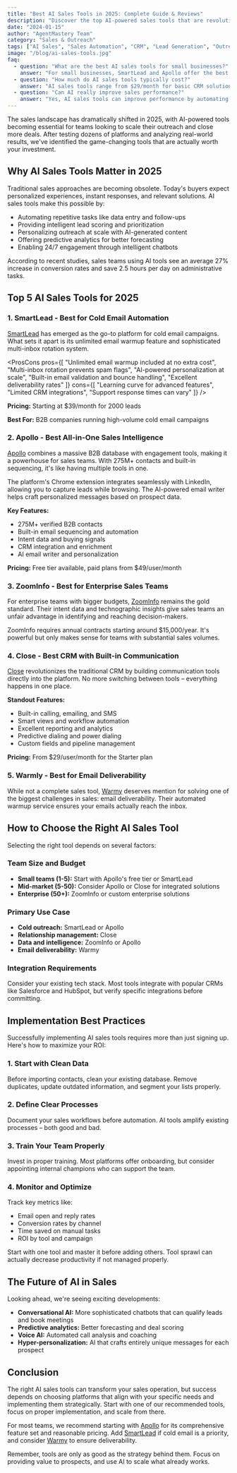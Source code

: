 ```yaml
---
title: "Best AI Sales Tools in 2025: Complete Guide & Reviews"
description: "Discover the top AI-powered sales tools that are revolutionizing outreach, lead generation, and CRM in 2025. In-depth reviews and comparisons."
date: "2024-01-15"
author: "AgentMastery Team"
category: "Sales & Outreach"
tags: ["AI Sales", "Sales Automation", "CRM", "Lead Generation", "Outreach"]
image: "/blog/ai-sales-tools.jpg"
faq:
  - question: "What are the best AI sales tools for small businesses?"
    answer: "For small businesses, SmartLead and Apollo offer the best balance of features and affordability. SmartLead starts at $39/month with unlimited email warmup, while Apollo has a free tier and paid plans from $49/user/month."
  - question: "How much do AI sales tools typically cost?"
    answer: "AI sales tools range from $29/month for basic CRM solutions like Close, to enterprise pricing of $15,000+/year for comprehensive platforms like ZoomInfo. Most mid-market tools cost between $50-$500/month."
  - question: "Can AI really improve sales performance?"
    answer: "Yes, AI sales tools can improve performance by automating repetitive tasks, providing better lead scoring, personalizing outreach at scale, and offering data-driven insights. Companies typically see 20-30% improvement in conversion rates."
---
```


The sales landscape has dramatically shifted in 2025, with AI-powered tools becoming essential for teams looking to scale their outreach and close more deals. After testing dozens of platforms and analyzing real-world results, we've identified the game-changing tools that are actually worth your investment.

## Why AI Sales Tools Matter in 2025

Traditional sales approaches are becoming obsolete. Today's buyers expect personalized experiences, instant responses, and relevant solutions. AI sales tools make this possible by:

- Automating repetitive tasks like data entry and follow-ups
- Providing intelligent lead scoring and prioritization
- Personalizing outreach at scale with AI-generated content
- Offering predictive analytics for better forecasting
- Enabling 24/7 engagement through intelligent chatbots

<Callout type="info" title="Quick Stat">
According to recent studies, sales teams using AI tools see an average 27% increase in conversion rates and save 2.5 hours per day on administrative tasks.
</Callout>

## Top 5 AI Sales Tools for 2025

### 1. SmartLead - Best for Cold Email Automation

[SmartLead](https://smartlead.ai/?via=masteryagent?ref=agentmastery&rel=sponsored) has emerged as the go-to platform for cold email campaigns. What sets it apart is its unlimited email warmup feature and sophisticated multi-inbox rotation system.

<ProsCons
  pros={[
    "Unlimited email warmup included at no extra cost",
    "Multi-inbox rotation prevents spam flags",
    "AI-powered personalization at scale",
    "Built-in email validation and bounce handling",
    "Excellent deliverability rates"
  ]}
  cons={[
    "Learning curve for advanced features",
    "Limited CRM integrations",
    "Support response times can vary"
  ]}
/>

**Pricing:** Starting at $39/month for 2000 leads

**Best For:** B2B companies running high-volume cold email campaigns

### 2. Apollo - Best All-in-One Sales Intelligence

[Apollo](https://get.apollo.io/qq0iw5w2fskf?ref=agentmastery&rel=sponsored) combines a massive B2B database with engagement tools, making it a powerhouse for sales teams. With 275M+ contacts and built-in sequencing, it's like having multiple tools in one.

The platform's Chrome extension integrates seamlessly with LinkedIn, allowing you to capture leads while browsing. The AI-powered email writer helps craft personalized messages based on prospect data.

**Key Features:**
- 275M+ verified B2B contacts
- Built-in email sequencing and automation
- Intent data and buying signals
- CRM integration and enrichment
- AI email writer and personalization

**Pricing:** Free tier available, paid plans from $49/user/month

### 3. ZoomInfo - Best for Enterprise Sales Teams

For enterprise teams with bigger budgets, [ZoomInfo](https://try.zoominfo.com/agentmastery?ref=agentmastery&rel=sponsored) remains the gold standard. Their intent data and technographic insights give sales teams an unfair advantage in identifying and reaching decision-makers.

<Callout type="warning">
ZoomInfo requires annual contracts starting around $15,000/year. It's powerful but only makes sense for teams with substantial sales volumes.
</Callout>

### 4. Close - Best CRM with Built-in Communication

[Close](https://refer.close.com/lvdqjdm97t92-fetl0j?ref=agentmastery&rel=sponsored) revolutionizes the traditional CRM by building communication tools directly into the platform. No more switching between tools – everything happens in one place.

**Standout Features:**
- Built-in calling, emailing, and SMS
- Smart views and workflow automation
- Excellent reporting and analytics
- Predictive dialing and power dialing
- Custom fields and pipeline management

**Pricing:** From $29/user/month for the Starter plan

### 5. Warmly - Best for Email Deliverability

While not a complete sales tool, [Warmy](https://warmy.io?fpr=agentmastery&rel=sponsored) deserves mention for solving one of the biggest challenges in sales: email deliverability. Their automated warmup service ensures your emails actually reach the inbox.

## How to Choose the Right AI Sales Tool

Selecting the right tool depends on several factors:

### Team Size and Budget
- **Small teams (1-5):** Start with Apollo's free tier or SmartLead
- **Mid-market (5-50):** Consider Apollo or Close for integrated solutions
- **Enterprise (50+):** ZoomInfo or custom enterprise solutions

### Primary Use Case
- **Cold outreach:** SmartLead or Apollo
- **Relationship management:** Close
- **Data and intelligence:** ZoomInfo or Apollo
- **Email deliverability:** Warmy

### Integration Requirements
Consider your existing tech stack. Most tools integrate with popular CRMs like Salesforce and HubSpot, but verify specific integrations before committing.

## Implementation Best Practices

Successfully implementing AI sales tools requires more than just signing up. Here's how to maximize your ROI:

### 1. Start with Clean Data
Before importing contacts, clean your existing database. Remove duplicates, update outdated information, and segment your lists properly.

### 2. Define Clear Processes
Document your sales workflows before automation. AI tools amplify existing processes – both good and bad.

### 3. Train Your Team Properly
Invest in proper training. Most platforms offer onboarding, but consider appointing internal champions who can support the team.

### 4. Monitor and Optimize
Track key metrics like:
- Email open and reply rates
- Conversion rates by channel
- Time saved on manual tasks
- ROI by tool and campaign

<Callout type="success" title="Pro Tip">
Start with one tool and master it before adding others. Tool sprawl can actually decrease productivity if not managed properly.
</Callout>

## The Future of AI in Sales

Looking ahead, we're seeing exciting developments:

- **Conversational AI:** More sophisticated chatbots that can qualify leads and book meetings
- **Predictive analytics:** Better forecasting and deal scoring
- **Voice AI:** Automated call analysis and coaching
- **Hyper-personalization:** AI that crafts entirely unique messages for each prospect

## Conclusion

The right AI sales tools can transform your sales operation, but success depends on choosing platforms that align with your specific needs and implementing them strategically. Start with one of our recommended tools, focus on proper implementation, and scale from there.

For most teams, we recommend starting with [Apollo](https://get.apollo.io/qq0iw5w2fskf?ref=agentmastery&rel=sponsored) for its comprehensive feature set and reasonable pricing. Add [SmartLead](https://smartlead.ai/?via=masteryagent?ref=agentmastery&rel=sponsored) if cold email is a priority, and consider [Warmy](https://warmy.io?fpr=agentmastery&rel=sponsored) to ensure deliverability.

Remember, tools are only as good as the strategy behind them. Focus on providing value to prospects, and use AI to scale what already works.